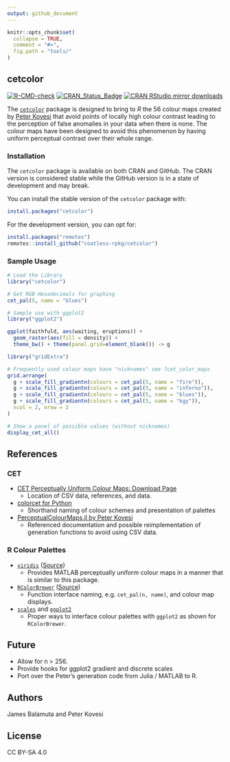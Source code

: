 ```yaml
---
output: github_document
---
```


```r
knitr::opts_chunk$set(
  collapse = TRUE,
  comment = "#>",
  fig.path = "tools/"
)
```


## cetcolor

<!-- badges: start -->
[![R-CMD-check](https://github.com/coatless-rpkg/cetcolor/actions/workflows/R-CMD-check.yaml/badge.svg)](https://github.com/coatless-rpkg/cetcolor/actions/workflows/R-CMD-check.yaml)
[![CRAN_Status_Badge](http://www.r-pkg.org/badges/version/cetcolor)](https://cran.r-project.org/package=cetcolor)
[![CRAN RStudio mirror downloads](https://cranlogs.r-pkg.org/badges/cetcolor)](https://www.r-pkg.org/pkg/cetcolor) 
<!-- badges: end -->

The [`cetcolor`](https://cran.r-project.org/package=cetcolor) package is designed
to bring to _R_ the 56 colour maps created by [Peter Kovesi](https://colorcet.com/) 
that avoid points of locally high colour contrast leading to the perception of 
false anomalies in your data when there is none. The colour maps have been
designed to avoid this phenomenon by having uniform perceptual contrast over
their whole range.

### Installation

The `cetcolor` package is available on both CRAN and GitHub. The CRAN
version is considered stable while the GitHub version is in a state of
development and may break. 

You can install the stable version of the `cetcolor` package with:

```r
install.packages("cetcolor")
```

For the development version, you can opt for:

```r
install.packages("remotes")
remotes::install_github("coatless-rpkg/cetcolor")
```

### Sample Usage

```r
# Load the Library
library("cetcolor")

# Get RGB Hexadecimals for graphing
cet_pal(5, name = "blues")

# Sample use with ggplot2
library("ggplot2")

ggplot(faithfuld, aes(waiting, eruptions)) +
  geom_raster(aes(fill = density)) +
  theme_bw() + theme(panel.grid=element_blank()) -> g

library("gridExtra")

# Frequently used colour maps have "nicknames" see ?cet_color_maps 
grid.arrange(
  g + scale_fill_gradientn(colours = cet_pal(5, name = "fire")),
  g + scale_fill_gradientn(colours = cet_pal(5, name = "inferno")),
  g + scale_fill_gradientn(colours = cet_pal(5, name = "blues")),
  g + scale_fill_gradientn(colours = cet_pal(5, name = "kgy")),
  ncol = 2, nrow = 2
)
```

```r
# Show a panel of possible values (without nicknames)
display_cet_all()
```

## References

### CET 

- [CET Perceptually Uniform Colour Maps: Download Page](https://colorcet.com/)
    - Location of CSV data, references, and data.
- [colorcet for Python](https://github.com/bokeh/colorcet)
    - Shorthand naming of colour schemes and presentation of palettes
- [PerceptualColourMaps.jl by Peter Kovesi](https://github.com/peterkovesi/PerceptualColourMaps.jl)
    - Referenced documentation and possible reimplementation of generation 
      functions to avoid using CSV data.

### R Colour Palettes

- [`viridis`](https://cran.r-project.org/package=viridis) ([Source](https://github.com/sjmgarnier/viridis))
    - Provides MATLAB perceptually uniform colour maps in a manner that is similar to this package.
- [`RColorBrewer`](https://cran.r-project.org/package=RColorBrewer) ([Source](RColorBrewer))
    - Function interface naming, e.g. `cet_pal(n, name)`, and colour map displays.
- [`scales`](https://github.com/hadley/scales/blob/646b6a433e6f7106bed4173569898fac409d22b5/R/pal-brewer.r) and [`ggplot2`](https://github.com/tidyverse/ggplot2/blob/f6f9f9de41c48382c70cbccc253db198e3cdc128/R/scale-brewer.r)
    - Proper ways to interface colour palettes with `ggplot2` as shown for `RColorBrewer`.


## Future

- Allow for n > 256.
- Provide hooks for ggplot2 gradient and discrete scales
- Port over the Peter's generation code from Julia / MATLAB to R.

## Authors

James Balamuta and Peter Kovesi

## License

CC BY-SA 4.0
